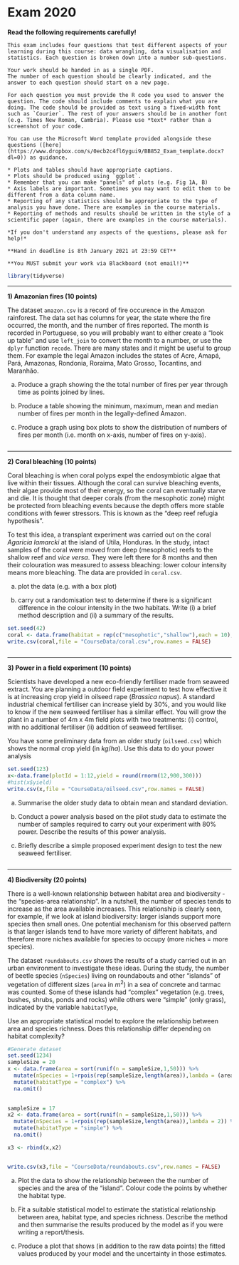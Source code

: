 # Exam 2020

**Read the following requirements carefully!**

```block

This exam includes four questions that test different aspects of your learning during this course: data wrangling, data visualisation and statistics. Each question is broken down into a number sub-questions. 

Your work should be handed in as a single PDF. 
The number of each question should be clearly indicated, and the answer to each question should start on a new page.

For each question you must provide the R code you used to answer the question. The code should include comments to explain what you are doing. The code should be provided as text using a fixed-width font such as `Courier`. The rest of your answers should be in another font (e.g. Times New Roman, Cambria). Please use *text* rather than a screenshot of your code.

You can use the Microsoft Word template provided alongside these questions ([here](https://www.dropbox.com/s/0ecb2c4fl6ygui9/BB852_Exam_template.docx?dl=0)) as guidance.

* Plots and tables should have appropriate captions. 
* Plots should be produced using `ggplot`.
* Remember that you can make "panels" of plots (e.g. Fig 1A, B)
* Axis labels are important. Sometimes you may want to edit them to be different from a data column name.
* Reporting of any statistics should be appropriate to the type of analysis you have done. There are examples in the course materials.
* Reporting of methods and results should be written in the style of a scientific paper (again, there are examples in the course materials).

*If you don't understand any aspects of the questions, please ask for help!*

**Hand in deadline is 8th January 2021 at 23:59 CET**

**You MUST submit your work via Blackboard (not email!)**
```

```r
library(tidyverse) 
```

*****

**1) Amazonian fires (10 points)**


The dataset `amazon.csv` is a record of fire occurence in the Amazon rainforest. The data set has columns for year, the state where the fire occurred, the month, and the number of fires reported. The month is recorded in Portuguese, so you will probably want to either create a "look up table" and use `left_join` to convert the month to a number, or use the `dplyr` function `recode`. There are many states and it might be useful to group them. For example the legal Amazon includes the states of Acre, Amapá, Pará, Amazonas, Rondonia, Roraima, Mato Grosso, Tocantins, and Maranhão.

a) Produce a graph showing the the total number of fires per year through time as points joined by lines.

b) Produce a table showing the minimum, maximum, mean and median number of fires per month in the legally-defined Amazon.

c) Produce a graph using box plots to show the distribution of numbers of fires per month (i.e. month on x-axis, number of fires on y-axis).


```r


```

*****

**2) Coral bleaching (10 points)**

Coral bleaching is when coral polyps expel the endosymbiotic algae that live within their tissues. Although the coral can survive bleaching events, their algae provide most of their energy, so the coral can eventually starve and die. It is thought that deeper corals (from the mesophotic zone) might be protected from bleaching events because the depth offers more stable conditions with fewer stressors. This is known as the "deep reef refugia hypothesis".

To test this idea, a transplant experiment was carried out on the coral *Agaricia lamarcki* at the island of Utila, Honduras. In the study, intact samples of the coral were moved from deep (mesophotic) reefs to the shallow reef and *vice versa*. They were left there for 8 months and then their colouration was measured to assess bleaching: lower colour intensity means more bleaching. The data are provided in `coral.csv`.

a) plot the data (e.g. with a box plot)

b) carry out a randomisation test to determine if there is a significant difference in the colour intensity in the two habitats. Write (i) a brief method description and (ii) a summary of the results. 

```r
set.seed(42)
coral <- data.frame(habitat = rep(c("mesophotic","shallow"),each = 10),intensity = c(rnorm(10,160,50),rnorm(10,90,50)))
write.csv(coral,file = "CourseData/coral.csv",row.names = FALSE)
```

```r


```


*****

**3) Power in a field experiment (10 points)**

Scientists have developed a new eco-friendly fertiliser made from seaweed extract. You are planning a outdoor field experiment to test how effective it is at increasing crop yield in oilseed rape (*Brassica napus*). A standard industrial chemical fertiliser can increase yield by 30%, and you would like to know if the new seaweed fertiliser has a similar effect. You will grow the plant in a number of 4m x 4m field plots with two treatments: (i) control, with no additional fertiliser (ii) addition of seaweed fertiliser. 

You have some preliminary data from an older study (`oilseed.csv`) which shows the normal crop yield (in $kg/ha$). Use this data to do your power analysis


```r
set.seed(123)
x<-data.frame(plotId = 1:12,yield = round(rnorm(12,900,300)))
#hist(x$yield)
write.csv(x,file = "CourseData/oilseed.csv",row.names = FALSE)
```

a) Summarise the older study data to obtain mean and standard deviation.

b) Conduct a power analysis based on the pilot study data to estimate the number of samples required to carry out your experiment with 80% power. Describe the results of this power analysis.

c) Briefly describe a simple proposed experiment design to test the new seaweed fertiliser.

```r

```

*****

**4) Biodiversity (20 points)**

There is a well-known relationship between habitat area and biodiversity - the "species-area relationship". In a nutshell, the number of species tends to increase as the area available increases. This relationship is clearly seen, for example, if we look at island biodiversity: larger islands support more species then small ones. One potential mechanism for this observed pattern is that larger islands tend to have more variety of different habitats, and therefore more niches available for species to occupy (more niches = more species).

The dataset `roundabouts.csv` shows the results of a study carried out in an urban environment to investigate these ideas.  During the study, the number of beetle species (`nSpecies`) living on roundabouts and other "islands" of vegetation of different sizes (`area` in $m^2$) in a sea of concrete and tarmac was counted. Some of these islands had "complex" vegetation (e.g. trees, bushes, shrubs, ponds and rocks) while others were "simple" (only grass), indicated by the variable `habitatType`,   

Use an appropriate statistical model to explore the relationship between area and species richness. Does this relationship differ depending on habitat complexity?

```r
#Generate dataset
set.seed(1234)
sampleSize = 20
x <- data.frame(area = sort(runif(n = sampleSize,1,50))) %>% 
  mutate(nSpecies = 1+rpois(rep(sampleSize,length(area)),lambda = (area/5)-0.99)) %>% 
  mutate(habitatType = "complex") %>% 
  na.omit()
  

sampleSize = 17
x2 <- data.frame(area = sort(runif(n = sampleSize,1,50))) %>% 
  mutate(nSpecies = 1+rpois(rep(sampleSize,length(area)),lambda = 2)) %>%
  mutate(habitatType = "simple") %>% 
  na.omit()

x3 <- rbind(x,x2) 


write.csv(x3,file = "CourseData/roundabouts.csv",row.names = FALSE)
```

a) Plot the data to show the relationship between the the number of species and the area of the "island". Colour code the points by whether the habitat type.

b) Fit a suitable statistical model to estimate the statistical relationship between area, habitat type, and species richness. Describe the method and then summarise the results produced by the model as if you were writing a report/thesis.

c) Produce a plot that shows (in addition to the raw data points) the fitted values produced by your model and the uncertainty in those estimates. 

```r

```




